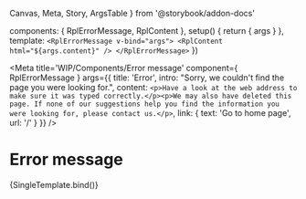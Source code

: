   Canvas,
  Meta,
  Story,
  ArgsTable
} from '@storybook/addon-docs'

  components: { RplErrorMessage, RplContent },
  setup() {
    return { args }
  },
  template: `
    <RplErrorMessage v-bind="args">
      <RplContent html="${args.content}" />
    </RplErrorMessage>
  `
})

<Meta
  title='WIP/Components/Error message'
  component={ RplErrorMessage }
  args={{
    title: 'Error',
    intro: "Sorry, we couldn't find the page you were looking for.",
    content: `<p>Have a look at the web address to make sure it was typed correctly.</p><p>We may also have deleted this page. If none of our suggestions help you find the information you were looking for, please contact us.</p>`,
    link: {
      text: 'Go to home page',
      url: '/'
    }
  }}
/>

# Error message

<ArgsTable of={RplErrorMessage} />

<Canvas>
  <Story
    name='Error message'
    play={a11yStoryCheck}
  >
    {SingleTemplate.bind()}
  </Story>
</Canvas>
